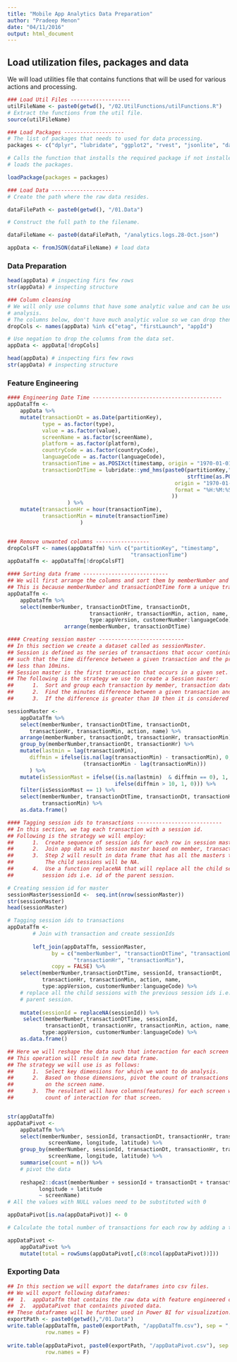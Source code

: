 ```yaml
---
title: "Mobile App Analytics Data Preparation"
author: "Pradeep Menon"
date: "04/11/2016"
output: html_document
---
```

## Load utilization files, packages and data
We will load utilities file that contains functions that will be used for 
various actions and processing.
```r
### Load Util Files -------------------
utilFileName <- paste0(getwd(), "/02.UtilFunctions/utilFunctions.R")
# Extract the functions from the util file.
source(utilFileName)

### Load Packages -------------------
# The list of packages that needs to used for data processing.
packages <- c("dplyr", "lubridate", "ggplot2", "rvest", "jsonlite", "data.table", "reshape2")

# Calls the function that installs the required package if not installed and 
# loads the packages.

loadPackage(packages = packages) 

### Load Data --------------------
# Create the path where the raw data resides.

dataFilePath <- paste0(getwd(), "/01.Data")

# Construct the full path to the filename.

dataFileName <- paste0(dataFilePath, "/analytics.logs.28-Oct.json")

appData <- fromJSON(dataFileName) # load data

```

### Data Preparation
```r
head(appData) # inspecting firs few rows
str(appData) # inspecting structure

### Column cleansing
# We will only use columns that have some analytic value and can be used for 
# analysis.
# The columns below, don't have much analytic value so we can drop then.
dropCols <- names(appData) %in% c("etag", "firstLaunch", "appId")

# Use negation to drop the columns from the data set.
appData <- appData[!dropCols]

head(appData) # inspecting firs few rows
str(appData) # inspecting structure

```
### Feature Engineering
```r
#### Engineering Date Time -----------------------------------------
appDataTfm <- 
    appData %>%
    mutate(transactionDt = as.Date(partitionKey),
           type = as.factor(type),
           value = as.factor(value),
           screenName = as.factor(screenName),
           platform = as.factor(platform),
           countryCode = as.factor(countryCode),
           languageCode = as.factor(languageCode),
           transactionTime = as.POSIXct(timestamp, origin = "1970-01-01"),
           transactionDtTime = lubridate::ymd_hms(paste0(partitionKey," ",
                                                         strftime(as.POSIXct(timestamp,
                                                     origin = "1970-01-01"), 
                                                     format = "%H:%M:%S")
                                                    ))
                   ) %>%
    mutate(transactionHr = hour(transactionTime),
           transactionMin = minute(transactionTime)
                       )               


### Remove unwanted columns -----------------
dropColsFT <- names(appDataTfm) %in% c("partitionKey", "timestamp", 
                                       "transactionTime")
appDataTfm <- appDataTfm[!dropColsFT]

#### Sorting data frame ---------------------------
## We will first arrange the columns and sort them by memberNumber and transactionTime.
## This is because memberNumber and transactionDtTime form a unique transaction.
appDataTfm <-
    appDataTfm %>% 
    select(memberNumber, transactionDtTime, transactionDt,
                          transactionHr, transactionMin, action, name, 
                          type:appVersion, customerNumber:languageCode) %>%
                  arrange(memberNumber, transactionDtTime)

#### Creating session master ---------------------------
## In this section we create a dataset called as sessionMaster.
## Session is defined as the series of transactions that occur continiously
## such that the time difference between a given transaction and the previous one is
## less than 10mins.
## Session master is the first transaction that occurs in a given set.
## The following is the strategy we use to create a Session master:
##      1.  Sort and group each transaction by member, transaction date and hour.
##      2.  Find the minutes difference between a given transaction and the last one.
##      3.  If the difference is greater than 10 then it is considered to be new transaction.

sessionMaster <- 
    appDataTfm %>% 
    select(memberNumber, transactionDtTime, transactionDt,
       transactionHr, transactionMin, action, name) %>%
    arrange(memberNumber, transactionDt, transactionHr, transactionMin) %>%     
    group_by(memberNumber,transactionDt, transactionHr) %>%
    mutate(lastmin = lag(transactionMin),
       diffmin = ifelse(is.na(lag(transactionMin) - transactionMin), 0,
                        (transactionMin - lag(transactionMin)))
       ) %>% 
    mutate(isSessionMast = ifelse((is.na(lastmin)  & diffmin == 0), 1, 
                                  ifelse(diffmin > 10, 1, 0))) %>%
    filter(isSessionMast == 1) %>%
    select(memberNumber, transactionDtTime, transactionDt, transactionHr, 
           transactionMin) %>%
    as.data.frame()

#### Tagging session ids to transactions ---------------------------
## In this section, we tag each transaction with a session id. 
## Following is the strategy we will employ:
##      1.  Create sequence of session ids for each row in session master.
##      2.  Join app data with session master based on member, transaction time details.
##      3.  Step 2 will result in data frame that has all the masters tagged with session ids.
##          The child sessions will be NA.    
##      4.  Use a function replaceNA that will replace all the child sessions with the previous
##         session ids i.e. id of the parent session.    

# Creating session id for master
sessionMaster$sessionId <-  seq.int(nrow(sessionMaster))     
str(sessionMaster)
head(sessionMaster)

# Tagging session ids to transactions
appDataTfm <- 
        # Join with transaction and create sessionIds
    
        left_join(appDataTfm, sessionMaster, 
              by = c("memberNumber", "transactionDtTime", "transactionDt",
                     "transactionHr", "transactionMin"),
              copy = FALSE) %>%
    select(memberNumber,transactionDtTime, sessionId, transactionDt,
           transactionHr, transactionMin, action, name, 
           type:appVersion, customerNumber:languageCode) %>%
    # replace all the child sessions with the previous session ids i.e. id of the 
    # parent session.
    
    mutate(sessionId = replaceNA(sessionId)) %>%
     select(memberNumber,transactionDtTime, sessionId,
            transactionDt, transactionHr, transactionMin, action, name,
           type:appVersion, customerNumber:languageCode) %>%
    as.data.frame()
```

```r
## Here we will reshape the data such that interaction for each screen is recorded. 
## This operation will result in new data frame.
## The strategy we will use is as follows:
##      1.  Select key dimensions for which we want to do analysis.
##      2.  Based on those dimensions, pivot the count of transactions based
##          on the screen name.
##      3.  The resultant will have columns(features) for each screen with the 
##          count of interaction for that screen.    


str(appDataTfm)
appDataPivot <-
    appDataTfm %>%
    select(memberNumber, sessionId, transactionDt, transactionHr, transactionMin, 
             screenName, longitude, latitude) %>%
    group_by(memberNumber, sessionId, transactionDt, transactionHr, transactionMin, 
             screenName, longitude, latitude) %>%
    summarise(count = n()) %>%
    # pivot the data
    
    reshape2::dcast(memberNumber + sessionId + transactionDt + transactionHr + transactionMin +
          longitude + latitude
          ~ screenName)
# All the values with NULL values need to be substituted with 0

appDataPivot[is.na(appDataPivot)] <- 0

# Calculate the total number of transactions for each row by adding a total column

appDataPivot <- 
    appDataPivot %>%
    mutate(total = rowSums(appDataPivot[,c(8:ncol(appDataPivot))]))

```
### Exporting Data

```r
## In this section we will export the dataframes into csv files.
## We will export following dataframes:
##  1.  appDataTfm that contains the raw data with feature engineered columns.  
##  2.  appDataPivot that containts pivoted data.
## These dataframes will be further used in Power BI for visualization. 
exportPath <- paste0(getwd(),"/01.Data")
write.table(appDataTfm, paste0(exportPath, "/appDataTfm.csv"), sep = ",", 
            row.names = F)
            
write.table(appDataPivot, paste0(exportPath, "/appDataPivot.csv"), sep = ",", 
            row.names = F)
```

